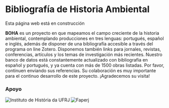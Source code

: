 

# Bibliografía de Historia Ambiental

<Callout type="warning" emoji="⚠️">
  Esta página web está en construcción
</Callout>

**BOHA** es un proyecto en que mapeamos el campo creciente de la historia ambiental, contemplando producciones en tres lenguas: portugués, español e inglés, además de disponer de una bibliografía accesible a través del programa on line Zotero. Disponemos también links para jornales, revistas, conferencias, artículos y los temas de investigación más recientes. Nuestro banco de datos está constantemente actualizado con bibliografia en español y portugués, y ya cuenta con más de 1500 obras listadas. Por favor, continuen enviando sus referencias. Su colaboración es muy importante para el continuo desarrollo de este proyecto. ¡Agradecemos su visita!

### Apoyo
<Image src="/logo-ih.png" alt="Instituto de História da UFRJ" width={200} height={50} />
<Image src="/logo-faperj.jpeg" alt="Faperj" width={200} height={50} />
